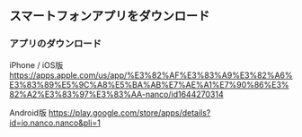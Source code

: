 ## スマートフォンアプリをダウンロード

### アプリのダウンロード

iPhone / iOS版
https://apps.apple.com/us/app/%E3%82%AF%E3%83%A9%E3%82%A6%E3%83%89%E5%9C%A8%E5%BA%AB%E7%AE%A1%E7%90%86%E3%82%A2%E3%83%97%E3%83%AA-nanco/id1644270314

Android版
https://play.google.com/store/apps/details?id=io.nanco.nanco&pli=1 